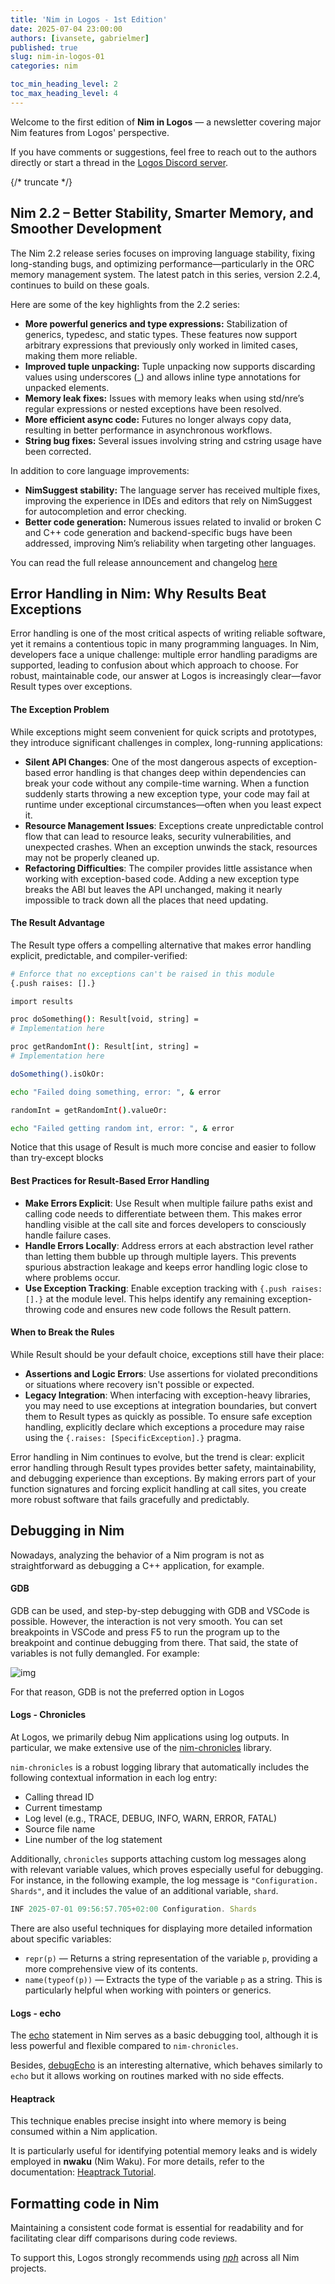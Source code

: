 ```yaml
---
title: 'Nim in Logos - 1st Edition'
date: 2025-07-04 23:00:00
authors: [ivansete, gabrielmer]
published: true
slug: nim-in-logos-01
categories: nim

toc_min_heading_level: 2
toc_max_heading_level: 4
---
```


Welcome to the first edition of **Nim in Logos** — a newsletter covering major Nim features from Logos' perspective.

If you have comments or suggestions, feel free to reach out to the authors directly or start a thread in the [Logos Discord server](https://discord.gg/logosnetwork).

{/* truncate */}

## Nim 2.2  – Better Stability, Smarter Memory, and Smoother Development

The Nim 2.2 release series focuses on improving language stability, fixing long-standing bugs, and optimizing performance—particularly in the ORC memory management system. The latest patch in this series, version 2.2.4, continues to build on these goals.

Here are some of the key highlights from the 2.2 series:

- **More powerful generics and type expressions:** Stabilization of generics, typedesc, and static types. These features now support arbitrary expressions that previously only worked in limited cases, making them more reliable.
- **Improved tuple unpacking:** Tuple unpacking now supports discarding values using underscores (_) and allows inline type annotations for unpacked elements.
- **Memory leak fixes:** Issues with memory leaks when using std/nre’s regular expressions or nested exceptions have been resolved.
- **More efficient async code:** Futures no longer always copy data, resulting in better performance in asynchronous workflows.
- **String bug fixes:** Several issues involving string and cstring usage have been corrected.

In addition to core language improvements:

- **NimSuggest stability:** The language server has received multiple fixes, improving the experience in IDEs and editors that rely on NimSuggest for autocompletion and error checking.
- **Better code generation:** Numerous issues related to invalid or broken C and C++ code generation and backend-specific bugs have been addressed, improving Nim’s reliability when targeting other languages.

You can read the full release announcement and changelog [here](https://nim-lang.org/blog/2024/10/02/nim-220-2010.html)

## Error Handling in Nim: Why Results Beat Exceptions

Error handling is one of the most critical aspects of writing reliable software, yet it remains a contentious topic in many programming languages. In Nim, developers face a unique challenge: multiple error handling paradigms are supported, leading to confusion about which approach to choose. For robust, maintainable code, our answer at Logos is increasingly clear—favor Result types over exceptions.

#### The Exception Problem

While exceptions might seem convenient for quick scripts and prototypes, they introduce significant challenges in complex, long-running applications:

- **Silent API Changes**: One of the most dangerous aspects of exception-based error handling is that changes deep within dependencies can break your code without any compile-time warning. When a function suddenly starts throwing a new exception type, your code may fail at runtime under exceptional circumstances—often when you least expect it.
- **Resource Management Issues**: Exceptions create unpredictable control flow that can lead to resource leaks, security vulnerabilities, and unexpected crashes. When an exception unwinds the stack, resources may not be properly cleaned up.
- **Refactoring Difficulties**: The compiler provides little assistance when working with exception-based code. Adding a new exception type breaks the ABI but leaves the API unchanged, making it nearly impossible to track down all the places that need updating.

#### The Result Advantage

The Result type offers a compelling alternative that makes error handling explicit, predictable, and compiler-verified:

```bash
# Enforce that no exceptions can't be raised in this module
{.push raises: [].}

import results

proc doSomething(): Result[void, string] =
# Implementation here

proc getRandomInt(): Result[int, string] =
# Implementation here

doSomething().isOkOr:

echo "Failed doing something, error: ", & error

randomInt = getRandomInt().valueOr:

echo "Failed getting random int, error: ", & error
```

Notice that this usage of Result is much more concise and easier to follow than try-except blocks

#### Best Practices for Result-Based Error Handling

- **Make Errors Explicit**: Use Result when multiple failure paths exist and calling code needs to differentiate between them. This makes error handling visible at the call site and forces developers to consciously handle failure cases.
- **Handle Errors Locally**: Address errors at each abstraction level rather than letting them bubble up through multiple layers. This prevents spurious abstraction leakage and keeps error handling logic close to where problems occur.
- **Use Exception Tracking**: Enable exception tracking with `{.push raises: [].}` at the module level. This helps identify any remaining exception-throwing code and ensures new code follows the Result pattern.

#### When to Break the Rules

While Result should be your default choice, exceptions still have their place:

- **Assertions and Logic Errors**: Use assertions for violated preconditions or situations where recovery isn't possible or expected.
- **Legacy Integration**: When interfacing with exception-heavy libraries, you may need to use exceptions at integration boundaries, but convert them to Result types as quickly as possible. To ensure safe exception handling, explicitly declare which exceptions a procedure may raise using the `{.raises: [SpecificException].}` pragma.

Error handling in Nim continues to evolve, but the trend is clear: explicit error handling through Result types provides better safety, maintainability, and debugging experience than exceptions. By making errors part of your function signatures and forcing explicit handling at call sites, you create more robust software that fails gracefully and predictably.

## Debugging in Nim

Nowadays, analyzing the behavior of a Nim program is not as straightforward as debugging a C++ application, for example. 

#### GDB

GDB can be used, and step-by-step debugging with GDB and VSCode is possible. However, the interaction is not very smooth. You can set breakpoints in VSCode and press F5 to run the program up to the breakpoint and continue debugging from there. That said, the state of variables is not fully demangled. For example:

![img](/img/nim-gdb.png)

For that reason, GDB is not the preferred option in Logos

#### Logs - Chronicles

At Logos, we primarily debug Nim applications using log outputs. In particular, we make extensive use of the [nim-chronicles](https://github.com/status-im/nim-chronicles) library.

`nim-chronicles` is a robust logging library that automatically includes the following contextual information in each log entry:

- Calling thread ID
- Current timestamp
- Log level (e.g., TRACE, DEBUG, INFO, WARN, ERROR, FATAL)
- Source file name
- Line number of the log statement

Additionally, `chronicles` supports attaching custom log messages along with relevant variable values, which proves especially useful for debugging. For instance, in the following example, the log message is `"Configuration. Shards"`, and it includes the value of an additional variable, `shard`.

```jsx
INF 2025-07-01 09:56:57.705+02:00 Configuration. Shards                      topics="waku conf" tid=28817 file=waku_conf.nim:147 shard=64
```

There are also useful techniques for displaying more detailed information about specific variables:

- `repr(p)` — Returns a string representation of the variable `p`, providing a more comprehensive view of its contents.
- `name(typeof(p))` — Extracts the type of the variable `p` as a string. This is particularly helpful when working with pointers or generics.

#### Logs - echo

The [echo](https://nim-lang.org/docs/system.html#echo%2Cvarargs%5Btyped%2C%5D) statement in Nim serves as a basic debugging tool, although it is less powerful and flexible compared to `nim-chronicles`.

Besides, [debugEcho](https://www.notion.so/Nim-in-Logos-July-2025-2038f96fb65c8042bcbbe676ee8f2182?pvs=21) is an interesting alternative, which behaves similarly to `echo` but it allows working on routines marked with no side effects.

#### Heaptrack

This technique enables precise insight into where memory is being consumed within a Nim application.

It is particularly useful for identifying potential memory leaks and is widely employed in **nwaku** (Nim Waku). For more details, refer to the documentation: [Heaptrack Tutorial](https://github.com/waku-org/nwaku/blob/master/docs/tutorial/heaptrack.md).

## Formatting code in Nim

Maintaining a consistent code format is essential for readability and for facilitating clear diff comparisons during code reviews.

To support this, Logos strongly recommends using [*nph*](https://arnetheduck.github.io/nph/) across all Nim projects.
